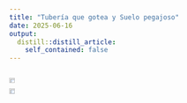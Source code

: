 ```yaml
---
title: "Tubería que gotea y Suelo pegajoso"
date: 2025-06-16
output:
  distill::distill_article:
    self_contained: false
---
```



<div style="display: flex; justify-content: space-between;">
  <img src="foto1.jpeg" style="width: 48%;">
  <img src="foto2.jpeg" style="width: 48%;">
</div>